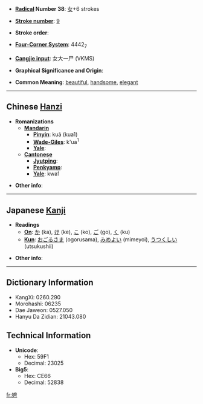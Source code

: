 * '''[[Wiktionary:Chinese radical index| Radical]] Number 38''': [[Wiktionary:Chinese radical index 女|女]]+6 strokes

* '''[[Wiktionary:Chinese total strokes index|Stroke number]]''': [[Wiktionary:Chinese total strokes index 9|9]]

* '''Stroke order''': 

* '''[[Wiktionary:Chinese four corner index|Four-Corner System]]''': 4442<sub>7</sub>

* '''[[Wiktionary:Chinese Cangjie index|Cangjie input]]''': 女大一尸 (VKMS)

* '''Graphical Significance and Origin''': 

* '''Common Meaning''': [[beautiful]], [[handsome]], [[elegant]]

----

== Chinese [[Hanzi]] ==

* '''Romanizations'''
** '''[[Mandarin]]'''
*** '''[[Pinyin]]''': kuā (kua1)
*** '''[[Wade-Giles]]''': k'ua<sup>1</sup>
*** '''[[Yale]]''': 
** '''[[Cantonese]]'''
*** '''[[Jyutping]]''':
*** '''[[Penkyamp]]''': 
*** '''[[Yale]]''': kwa1

* '''Other info''': 

----

== Japanese [[Kanji]] ==

* '''Readings'''
** '''[[On]]''': [[か]] (ka), [[け]] (ke), [[こ]] (ko), [[ご]] (go), [[く]] (ku)
** '''[[Kun]]''': [[おごるさま]] (ogorusama), [[みめよい]] (mimeyoi), [[うつくしい]] (utsukushii)

* '''Other info''':  

----

== Dictionary Information ==

* KangXi: 0260.290
* Morohashi: 06235
* Dae Jaweon: 0527.050
* Hanyu Da Zidian: 21043.080

== Technical Information ==

* '''Unicode''':
** Hex: 59F1
** Decimal: 23025
* '''Big5''':
** Hex: CE66
** Decimal: 52838

[[fr:姱]]